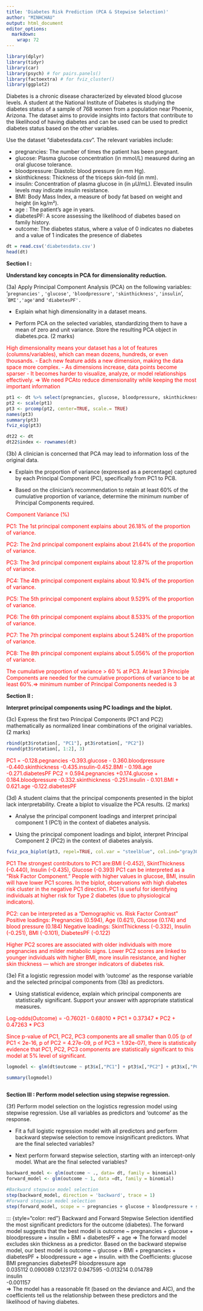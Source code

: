 ```yaml
---
title: 'Diabetes Risk Prediction (PCA & Stepwise Selection)'
author: "MINHCHAU"
output: html_document
editor_options: 
  markdown: 
    wrap: 72
---
```


```r
library(dplyr)
library(tidyr)
library(car) 
library(psych) # for pairs.panels()
library(factoextra) # for fviz_cluster()
library(ggplot2)

```


Diabetes is a chronic disease characterized by elevated blood glucose levels. A student at the National Institute of Diabetes is studying the diabetes status of a sample of 768 women from a population near Phoenix, Arizona. The dataset aims to provide insights into factors that contribute to the likelihood of having diabetes and can be used can be used to predict diabetes status based on the other variables.

Use the dataset "diabetesdata.csv". The relevant variables include:

-   pregnancies: The number of times the patient has been pregnant.
-   glucose: Plasma glucose concentration (in mmol/L) measured during an oral glucose tolerance.
-   bloodpressure: Diastolic blood pressure (in mm Hg).
-   skinthickness: Thickness of the triceps skin-fold (in mm).
-   insulin: Concentration of plasma glucose in (in µU/mL). Elevated insulin levels may indicate insulin resistance.
-   BMI: Body Mass Index, a measure of body fat based on weight and height (in kg/m²).
-   age : The patient's age in years.
-   diabetesPF: A score assessing the likelihood of diabetes based on family history.
-   outcome: The diabetes status, where a value of 0 indicates no diabetes and a value of 1 indicates the presence of diabetes

```r
dt = read.csv('diabetesdata.csv')
head(dt)
```

**Section I :**

**Understand key concepts in PCA for dimensionality reduction.**

(3a) Apply Principal Component Analysis (PCA) on the following variables: '`pregnancies'` , `'glucose'`, `'bloodpressure'`, `'skinthickness'`, `'insulin`', \``BMI','age'`and `'diabetesPF'.`

-   Explain what high dimensionality in a dataset means.

-   Perform PCA on the selected variables, standardizing them to have a mean of zero and unit variance. Store the resulting PCA object in diabetes.pca. (2 marks)

::: {style="color: red"}
High dimensionality means your dataset has a lot of features (columns/variables), which can mean dozens, hundreds, or even thousands.
- Each new feature adds a new dimension, making the data space more complex.
- As dimensions increase, data points become sparser
- It becomes harder to visualize, analyze, or model relationships effectively.
=️> We need PCAto reduce dimensionality while keeping the most important information
:::
```r

pt1 <- dt %>% select(pregnancies, glucose, bloodpressure, skinthickness, insulin, BMI, age, diabetesPF )
pt2 <- scale(pt1)
pt3 <- prcomp(pt2, center=TRUE, scale.= TRUE)
names(pt3)
summary(pt3)
fviz_eig(pt3)

dt22 <- dt
dt22$index <- rownames(dt)
```

(3b) A clinician is concerned that PCA may lead to information loss of the original data.

-   Explain the proportion of variance (expressed as a percentage) captured by each Principal Component (PC), specifically from PC1 to PC8.

-   Based on the clinician's recommendation to retain at least 60% of the cumulative proportion of variance, determine the minimum number of Principal Components required. 

::: {style="color: red"}
Component	Variance (%)

PC1: The 1st principal component explains about 26.18% of the proportion of variance.

PC2: The 2nd principal component explains about 21.64% of the proportion of variance.

PC3: The 3rd principal component explains about 12.87% of the proportion of variance.

PC4: The 4th principal component explains about 10.94% of the proportion of variance.

PC5: The 5th principal component explains about 9.529% of the proportion of variance.

PC6: The 6th principal component explains about 8.533% of the proportion of variance.

PC7: The 7th principal component explains about 5.248% of the proportion of variance.

PC8: The 8th principal component explains about 5.056% of the proportion of variance.

The cumulative proportion of variance > 60 % at PC3. At least 3 Principle Components are needed for the cumulative proportions of variance to be at least 60%.=> minimum number of Principal Components needed is 3
:::

**Section II :**

**Interpret principal components using PC loadings and the biplot.**

(3c) Express the first two Principal Components (PC1 and PC2) mathematically as normalized linear combinations of the original variables. (2 marks)

```r
rbind(pt3$rotation[, "PC1"], pt3$rotation[, "PC2"])
round(pt3$rotation[, 1:2], 3)  

```

::: {style="color: red"}
PC1 = -0.128.pegnancies -0.393.glucose - 0.360.bloodpressure -0.440.skinthickness -0.435.insulin-0.452.BMI - 0.198.age -0.271.diabetesPF
PC2 = 0.594.pegnancies +0.174.glucose + 0.184.bloodpressure -0.332.skinthickness -0.251.insulin - 0.101.BMI + 0.621.age -0.122.diabetesPF
:::

(3d) A student claims that the principal components presented in the biplot lack interpretability. Create a biplot to visualize the PCA results. (2 marks)

-   Analyse the principal component loadings and interpret principal component 1 (PC1) in the context of diabetes analysis.

-   Using the principal component loadings and biplot, interpret Principal Component 2 (PC2) in the context of diabetes analysis.
    
```r
fviz_pca_biplot(pt3, repel=TRUE, col.var = "steelblue", col.ind="gray30")
```

::: {style="color: red"}
PC1
The strongest contributors to PC1 are:BMI (-0.452), SkintThickness (-0.440), Insulin (-0.435), Glucose (-0.393)
PC1 can be interpreted as a “Risk Factor Component.” People with higher values in glucose, BMI, insulin will have lower PC1 scores. 
In the biplot, observations with high diabetes risk cluster in the negative PC1 direction. PC1 is useful for identifying individuals at higher risk for Type 2 diabetes (due to physiological indicators).

PC2: can be interpreted as a "Demographic vs. Risk Factor Contrast"
Positive loadings: Pregnancies (0.594), Age (0.621), Glucose (0.174) and blood pressure (0.184)
Negative loadings: SkintThickness (-0.332), Insulin (-0.251), BMI (-0.101), DiabetesPF (-0.122)

Higher PC2 scores are associated with older individuals with more pregnancies and milder metabolic signs. Lower PC2 scores are linked to younger individuals with higher BMI, more insulin resistance, and higher skin thickness — which are stronger indicators of diabetes risk.

:::

(3e) Fit a logistic regression model with 'outcome' as the response variable and the selected principal components from (3b) as predictors.

-   Using statistical evidence, explain which principal components are statistically significant. Support your answer with appropriate statistical measures. 
    
::: {style="color: red"}

Log-odds(Outcome) = -0.76021 - 0.68010 * PC1 + 0.37347 * PC2 + 0.47263 * PC3

Since p-value of PC1, PC2, PC3 components are all smaller than 0.05 (p of PC1 < 2e-16, p of PC2 = 4.27e-09, p of PC3 = 1.92e-07), there is statistically evidence that PC1, PC2, PC3 components are statistically significant to this model at 5% level of significant.
:::

```r
logmodel <- glm(dt$outcome ~ pt3$x[,"PC1"] + pt3$x[,"PC2"] + pt3$x[,"PC3"], data = dt, family = binomial())

summary(logmodel)
  
```

**Section III : Perform model selection using stepwise regression.**

(3f) Perform model selection on the logistics regression model using stepwise regression. Use all variables as predictors and 'outcome' as the response. 

-   Fit a full logistic regression model with all predictors and perform backward stepwise selection to remove insignificant predictors. What are the final selected variables?

-   Next perform forward stepwise selection, starting with an intercept-only model. What are the final selected variables?


```r

backward_model <- glm(outcome ~ ., data= dt, family = binomial)
forward_model <- glm(outcome ~ 1, data =dt, family = binomial)

#Backward stepwise model selection
step(backward_model, direction = 'backward', trace = 1)
#Forward stepwise model selection
step(forward_model, scope = ~ pregnancies + glucose + bloodpressure + skinthickness + insulin + BMI + diabetesPF + age,  direction = 'forward', trace = 1)


```
::: {style="color: red"}
Backward and Forward Stepwise Selection identified the most significant predictors for the outcome (diabetes).
The forward model suggests that the best model is outcome ~ pregnancies + glucose + bloodpressure + insulin + BMI + diabetesPF + age => The forward model excludes skin thickness as a predictor.
Based on the backward stepwise model, our best model is outcome ~ glucose + BMI + pregnancies + diabetesPF + bloodpressure + age + insulin.
with the Coefficients:
       glucose            BMI    pregnancies     diabetesPF  bloodpressure            age  
       0.035112       0.090089       0.123172       0.947595      -0.013214       0.014789  
      insulin  
    -0.001157  
=> The model has a reasonable fit (based on the deviance and AIC), and the coefficients tell us the relationship between these predictors and the likelihood of having diabetes.

